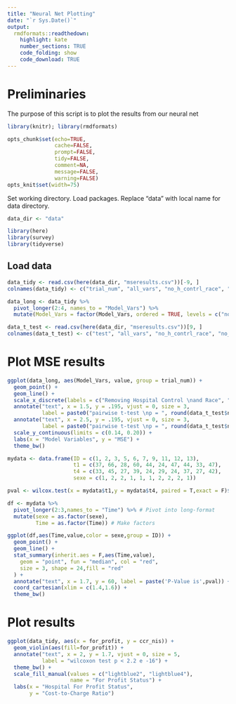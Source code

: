 ```yaml
---
title: "Neural Net Plotting"
date: "`r Sys.Date()`"
output:
  rmdformats::readthedown:
    highlight: kate
    number_sections: TRUE
    code_folding: show
    code_download: TRUE
---
```


# Preliminaries 

The purpose of this script is to plot the results from our neural net

```r

library(knitr); library(rmdformats)

opts_chunk$set(echo=TRUE,
               cache=FALSE,
               prompt=FALSE,
               tidy=FALSE,
               comment=NA,
               message=FALSE,
               warning=FALSE)
opts_knit$set(width=75)


```

Set working directory. Load packages. Replace "data" with local name for data directory.

```r
data_dir <- "data"

library(here)
library(survey)
library(tidyverse)
```

## Load data

```r

data_tidy <- read.csv(here(data_dir, "mseresults.csv"))[-9, ]
colnames(data_tidy) <- c("trial_num", "all_vars", "no_h_contrl_race", "no_aweekend_amonth")

data_long <- data_tidy %>%
  pivot_longer(2:4, names_to = "Model_Vars") %>%
  mutate(Model_Vars = factor(Model_Vars, ordered = TRUE, levels = c("no_h_contrl_race", "all_vars", "no_aweekend_amonth")))

data_t_test <- read.csv(here(data_dir, "mseresults.csv"))[9, ]
colnames(data_t_test) <- c("test", "all_vars", "no_h_contrl_race", "no_aweekend_amonth")

```

# Plot MSE results 

```r

ggplot(data_long, aes(Model_Vars, value, group = trial_num)) +
  geom_point() + 
  geom_line() + 
  scale_x_discrete(labels = c("Removing Hospital Control \nand Race", "All Variables", "Removing weekend status \nand month admission")) +
  annotate("text", x = 1.5, y = .195, vjust = 0, size = 3,
           label = paste0("pairwise t-test \np = ", round(data_t_test$no_h_contrl_race, 6))) +
  annotate("text", x = 2.5, y = .195, vjust = 0, size = 3,
           label = paste0("pairwise t-test \np = ", round(data_t_test$no_aweekend_amonth, 6))) +
  scale_y_continuous(limits = c(0.14, 0.20)) +
  labs(x = "Model Variables", y = "MSE") +
  theme_bw()


```



```r

mydata <- data.frame(ID = c(1, 2, 3, 5, 6, 7, 9, 11, 12, 13),          #patient ID
                     t1 = c(37, 66, 28, 60, 44, 24, 47, 44, 33, 47),    #evaluation before
                     t4 = c(33, 45, 27, 39, 24, 29, 24, 37, 27, 42),    #evaluation after
                     sexe = c(1, 2, 2, 1, 1, 1, 2, 2, 2, 1))      

pval <- wilcox.test(x = mydata$t1,y = mydata$t4, paired = T,exact = F)$p.value %>% round(2)

df <- mydata %>% 
  pivot_longer(2:3,names_to = "Time") %>% # Pivot into long-format
  mutate(sexe = as.factor(sexe),
         Time = as.factor(Time)) # Make factors 

ggplot(df,aes(Time,value,color = sexe,group = ID)) + 
  geom_point() + 
  geom_line() + 
  stat_summary(inherit.aes = F,aes(Time,value),
    geom = "point", fun = "median", col = "red", 
    size = 3, shape = 24,fill = "red"
  ) +
  annotate("text", x = 1.7, y = 60, label = paste('P-Value is',pval)) + 
  coord_cartesian(xlim = c(1.4,1.6)) +
  theme_bw()

```



# Plot results

```r

ggplot(data_tidy, aes(x = for_profit, y = ccr_nis)) + 
  geom_violin(aes(fill=for_profit)) +
  annotate("text", x = 2, y = 1.7, vjust = 0, size = 5,
           label = "wilcoxon test p < 2.2 e -16") +
  theme_bw() +
  scale_fill_manual(values = c("lightblue2", "lightblue4"), 
                    name = "For Profit Status") + 
  labs(x = "Hospital For Profit Status",
       y = "Cost-to-Charge Ratio")
  

```

